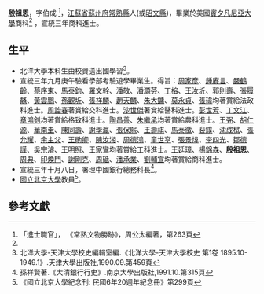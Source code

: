 '''殷祖恩'''{{BD|？年||？年||catIdx=Y殷}}，字伯成 <ref name="常熟文物勝跡"> 「進士職官」， 《常熟文物勝跡》，周公太編著，第263頁</ref>，[[江蘇省|江蘇省]][[蘇州府|蘇州府]][[常熟縣|常熟縣]]人(或[[昭文縣|昭文縣]])，畢業於美國[[賓夕凡尼亞大學|賓夕凡尼亞大學]]商科<ref name="常熟文物勝跡" /> ，宣統三年商科進士。

== 生平 ==
* 北洋大學本科生由校資送出國學習<ref>北洋大學-天津大學校史編輯室編.《北洋大學-天津大學校史 第1卷 1895.10-1949.1》.天津大學出版社,1990.09.第459頁</ref>。
* 宣統三年九月庚午驗看學部考驗遊學畢業生。得旨：[[周家彥|周家彥]]、[[鍾賡言|鍾賡言]]、[[嚴鶴齡|嚴鶴齡]]、[[蔡序東|蔡序東]]、[[馬泰鈞|馬泰鈞]]、[[羅文幹|羅文幹]]、[[潘敬|潘敬]]、[[潘灝芬|潘灝芬]]、[[丁榕_(1880年)|丁榕]]、[[王汝圻|王汝圻]]、[[郭則壽|郭則壽]]、[[張履鼇|張履鼇]]、[[黃雲鵬|黃雲鵬]]、[[孫觀圻|孫觀圻]]、[[張祥麟|張祥麟]]、[[趙天麟|趙天麟]]、[[朱大鏞|朱大鏞]]、[[莫永貞|莫永貞]]、[[張瑋|張瑋]]均著賞給法政科進士。[[周詒春|周詒春]]著賞給交科進士。[[沙世傑|沙世傑]]著賞給醫科進士。[[彭世芳|彭世芳]]、[[丁文江|丁文江]]、[[章鴻釗|章鴻釗]]均著賞給格致科進士。[[陶昌善|陶昌善]]、[[朱繼承|朱繼承]]均著賞給農科進士。[[王弻_(遊學進士)|王弻]]、[[胡仁源|胡仁源]]、[[華南圭|華南圭]]、[[陳同壽|陳同壽]]、[[謝學瀛|謝學瀛]]、[[張保熙|張保熙]]、[[王壽祺|王壽祺]]、[[馬泰徵|馬泰徵]]、[[裴鏷|裴鏷]]、[[沈成栻|沈成栻]]、[[張允耀|張允耀]]、[[余主父|余主父]]、[[王勛卿|王勛卿]]、[[陳汝湘|陳汝湘]]、[[周德鴻|周德鴻]]、[[童世亨|童世亨]]、[[張景煒|張景煒]]、[[李四光|李四光]]、[[鄒德謹|鄒德謹]]、[[吳宗濬|吳宗濬]]、[[王明照|王明照]]、[[王家鸞|王家鸞]]均著賞給工科進士。[[王廷璋|王廷璋]]、[[楊錦森|楊錦森]]、'''殷祖恩'''、[[周典|周典]]、[[印煥門|印煥門]]、[[謝剛克|謝剛克]]、[[周砥|周砥]]、[[潘承業|潘承業]]、[[劉輔宣|劉輔宣]]均著賞給商科進士。
* 宣統三年十月八日，署理中國銀行總務科長<ref>孫祥賢著.《大清銀行行史》.南京大學出版社,1991.10.第315頁</ref>。
* [[國立北京大學|國立北京大學]]教員<ref>《國立北京大學紀念刊: 民國6年20週年紀念冊》第299頁</ref>。

==參考文獻==
{{Reflist|1}}

{{宣統三年游學畢業進士}}
{{DEFAULTSORT:Y殷}}